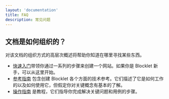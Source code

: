 ```yaml
---
layout: 'documentation'
title: FAQ
description: 常见问题
---
```


## 文档是如何组织的？

对该文档的组织方式的高层次概述将帮助你知道在哪里寻找某些东西。

- [快速入门](/docs/quick-start)带领你通过一系列的步骤来创建一个网站。如果你是 Blocklet 新手，可以从这里开始。
- [参考指南](/docs/reference/blocklet-structure) 包含创建 Blocklet 各个方面的技术参考。它们描述了它是如何工作的以及如何使用它，但假定你对关键概念有基本的了解。
- [操作指南](/docs/how-to/create-single-blocklet) 是教程，它们指导你完成解决关键问题和用例的步骤。
